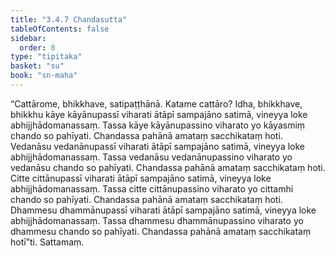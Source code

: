 ```yaml
---
title: "3.4.7 Chandasutta"
tableOfContents: false
sidebar:
  order: 8
type: "tipitaka"
basket: "su"
book: "sn-maha"
---
```



<DynamicBreadcrumb />

<Division number="403" book="sn-maha">

<Paragraph number="920" book="sn-maha">
“Cattārome, bhikkhave, satipaṭṭhānā. Katame cattāro? Idha, bhikkhave, bhikkhu kāye kāyānupassī viharati ātāpī sampajāno satimā, vineyya loke abhijjhādomanassaṃ. Tassa kāye kāyānupassino viharato yo kāyasmiṃ chando so pahīyati. Chandassa pahānā amataṃ sacchikataṃ hoti.
</Paragraph>

<Paragraph number="921" book="sn-maha">
Vedanāsu vedanānupassī viharati ātāpī sampajāno satimā, vineyya loke abhijjhādomanassaṃ. Tassa vedanāsu vedanānupassino viharato yo vedanāsu chando so pahīyati. Chandassa pahānā amataṃ sacchikataṃ hoti.
</Paragraph>

<Paragraph number="922" book="sn-maha">
Citte cittānupassī viharati ātāpī sampajāno satimā, vineyya loke abhijjhādomanassaṃ. Tassa citte cittānupassino viharato yo cittamhi chando so pahīyati. Chandassa pahānā amataṃ sacchikataṃ hoti.
</Paragraph>

<Paragraph number="923" book="sn-maha">
Dhammesu dhammānupassī viharati ātāpī sampajāno satimā, vineyya loke abhijjhādomanassaṃ. Tassa dhammesu dhammānupassino viharato yo dhammesu chando so pahīyati. Chandassa pahānā amataṃ sacchikataṃ hotī”ti.

</Paragraph>
</Division>

<Paragraph number="924" type="center" book="sn-maha">
Sattamaṃ.
</Paragraph>